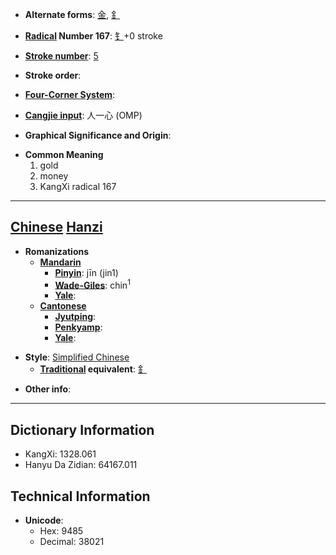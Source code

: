 * '''Alternate forms''': [[金]], [[釒]]

* '''[[Wiktionary:Chinese radical index| Radical]] Number 167''': [[Wiktionary:Chinese radical index 钅|钅]]+0 stroke

* '''[[Wiktionary:Chinese total strokes index|Stroke number]]''': [[Wiktionary:Chinese total strokes index 5|5]]

* '''Stroke order''': 

* '''[[Wiktionary:Chinese four corner index|Four-Corner System]]''': 

* '''[[Wiktionary:Chinese Cangjie index|Cangjie input]]''': 人一心 (OMP)

* '''Graphical Significance and Origin''': 

* '''Common Meaning'''
*#gold
*# money
*# KangXi radical 167


----

== [[Chinese]] [[Hanzi]] ==

* '''Romanizations'''
** '''[[Mandarin]]'''
*** '''[[Pinyin]]''': jīn (jin1)
*** '''[[Wade-Giles]]''': chin<sup>1</sup>
*** '''[[Yale]]''': 
** '''[[Cantonese]]'''
*** '''[[Jyutping]]''':
*** '''[[Penkyamp]]''': 
*** '''[[Yale]]''': 

* '''Style''': [[Simplified Chinese]] 
** '''[[Traditional Chinese|Traditional]] equivalent''': [[釒]]

* '''Other info''': 

----

== Dictionary Information ==

* KangXi: 1328.061
* Hanyu Da Zidian: 64167.011

== Technical Information ==

* '''Unicode''':
** Hex: 9485
** Decimal: 38021